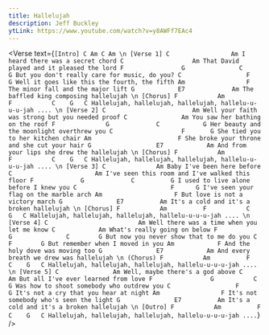 ```yaml
---
title: Hallelujah
description: Jeff Buckley
ytLink: https://www.youtube.com/watch?v=y8AWFf7EAc4
---
```



<Verse
  text={`
[Intro]
C Am C Am
\n
[Verse 1]
  C                 Am
I heard there was a secret chord
     C                   Am
That David played and it pleased the lord
    F                G               C        G
But you don't really care for music, do you?
        C                  F           G
Well it goes like this the fourth, the fifth
    Am                 F
The minor fall and the major lift
    G            E7             Am
The baffled king composing hallelujah
\n
[Chorus]
     F           Am          F           C    G   C
Hallelujah, hallelujah, hallelujah, hallelu-u-u-u-jah ....
\n
[Verse 2]
          C                        Am
Well your faith was strong but you needed proof
    C               Am
You saw her bathing on the roof
    F              G             C            G
Her beauty and the moonlight overthrew you
C                   F       G
She tied you to her kitchen chair
    Am                        F
She broke your throne and she cut your hair
    G                  E7            Am
And from your lips she drew the hallelujah
\n
[Chorus]
     F           Am          F           C    G   C
Hallelujah, hallelujah, hallelujah, hallelu-u-u-u-jah ....
\n
[Verse 3]
C              Am
Baby I've been here before
     C                       Am
I've seen this room and I've walked this floor
  F             G             C          G
I used to live alone before I knew you
C                          F      G
I've seen your flag on the marble arch
    Am                    F
But love is not a victory march
       G               E7          Am
It's a cold and it's a broken hallelujah
\n
[Chorus]
     F           Am          F           C    G   C
Hallelujah, hallelujah, hallelujah, hallelu-u-u-u-jah ....
\n
[Verse 4]
     C                         Am
Well there was a time when you let me know
       C            Am
What's really going on below
    F             G               C        G
But now you never show that to me do you
      C             F        G
But remember when I moved in you
        Am            F
And the holy dove was moving too
    G               E7            Am
And every breath we drew was hallelujah
\n
(Chorus)
     F           Am          F           C    G   C
Hallelujah, hallelujah, hallelujah, hallelu-u-u-u-jah ....
\n
[Verse 5]
      C               Am
Well, maybe there's a god above
    C             Am
But all I've ever learned from love
    F                G           C          G
Was how to shoot somebody who outdrew you
     C                  F       G
It's not a cry that you hear at night
     Am                 F
It's not somebody who's seen the light
       G               E7          Am
It's a cold and it's a broken hallelujah
\n
[Outro]
     F           Am          F           C    G   C
Hallelujah, hallelujah, hallelujah, hallelu-u-u-u-jah ....
`}
/>
